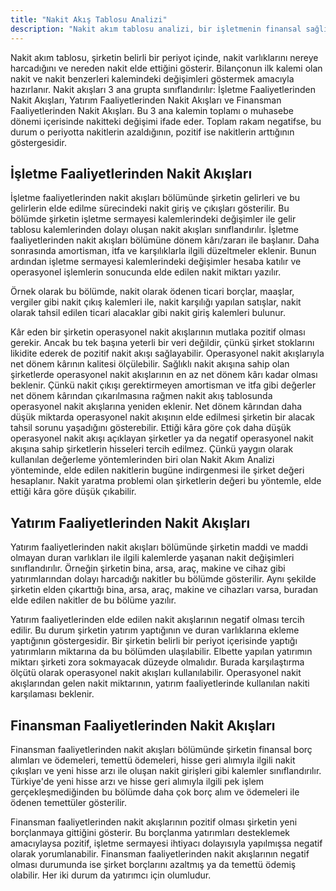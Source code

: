 ```yaml
---
title: "Nakit Akış Tablosu Analizi"
description: "Nakit akım tablosu analizi, bir işletmenin finansal sağlığını anlamada kritik bir öneme sahiptir. Nakit akım tablosu, bir şirketin belirli bir dönem boyunca ne kadar nakit ürettiğini ve bu nakitin nasıl kullanıldığını gösterir. Tahakkuk esaslı değil, nakit esaslı olduğu için şirketin varlıklarından nakit üretme kapasitesini ölçme adına önemlidir. "
---
```


Nakit akım tablosu, şirketin belirli bir periyot içinde, nakit varlıklarını nereye harcadığını ve nereden nakit elde ettiğini gösterir. Bilançonun ilk kalemi olan nakit ve nakit benzerleri kalemindeki değişimleri göstermek amacıyla hazırlanır. Nakit akışları 3 ana grupta sınıflandırılır: İşletme Faaliyetlerinden Nakit Akışları, Yatırım Faaliyetlerinden Nakit Akışları ve Finansman Faaliyetlerinden Nakit Akışları. Bu 3 ana kalemin toplamı o muhasebe dönemi içerisinde nakitteki değişimi ifade eder. Toplam rakam negatifse, bu durum o periyotta nakitlerin azaldığının, pozitif ise nakitlerin arttığının göstergesidir.

## **İşletme Faaliyetlerinden Nakit Akışları**

İşletme faaliyetlerinden nakit akışları bölümünde şirketin gelirleri ve bu gelirlerin elde edilme sürecindeki nakit giriş ve çıkışları gösterilir. Bu bölümde şirketin işletme sermayesi kalemlerindeki değişimler ile gelir tablosu kalemlerinden dolayı oluşan nakit akışları sınıflandırılır. İşletme faaliyetlerinden nakit akışları bölümüne dönem kârı/zararı ile başlanır. Daha sonrasında amortisman, itfa ve karşılıklarla ilgili düzeltmeler eklenir. Bunun ardından işletme sermayesi kalemlerindeki değişimler hesaba katılır ve operasyonel işlemlerin sonucunda elde edilen nakit miktarı yazılır.

Örnek olarak bu bölümde, nakit olarak ödenen ticari borçlar, maaşlar, vergiler gibi nakit çıkış kalemleri ile, nakit karşılığı yapılan satışlar, nakit olarak tahsil edilen ticari alacaklar gibi nakit giriş kalemleri bulunur.

Kâr eden bir şirketin operasyonel nakit akışlarının mutlaka pozitif olması gerekir. Ancak bu tek başına yeterli bir veri değildir, çünkü şirket stoklarını likidite ederek de pozitif nakit akışı sağlayabilir. Operasyonel nakit akışlarıyla net dönem kârının kalitesi ölçülebilir. Sağlıklı nakit akışına sahip olan şirketlerde operasyonel nakit akışlarının en az net dönem kârı kadar olması beklenir. Çünkü nakit çıkışı gerektirmeyen amortisman ve itfa gibi değerler net dönem kârından çıkarılmasına rağmen nakit akış tablosunda operasyonel nakit akışlarına yeniden eklenir. Net dönem kârından daha düşük miktarda operasyonel nakit akışının elde edilmesi şirketin bir alacak tahsil sorunu yaşadığını gösterebilir. Ettiği kâra göre çok daha düşük operasyonel nakit akışı açıklayan şirketler ya da negatif operasyonel nakit akışına sahip şirketlerin hisseleri tercih edilmez. Çünkü yaygın olarak kullanılan değerleme yöntemlerinden biri olan Nakit Akım Analizi yönteminde, elde edilen nakitlerin bugüne indirgenmesi ile şirket değeri hesaplanır. Nakit yaratma problemi olan şirketlerin değeri bu yöntemle, elde ettiği kâra göre düşük çıkabilir.

## **Yatırım Faaliyetlerinden Nakit Akışları**

Yatırım faaliyetlerinden nakit akışları bölümünde şirketin maddi ve maddi olmayan duran varlıkları ile ilgili kalemlerde yaşanan nakit değişimleri sınıflandırılır. Örneğin şirketin bina, arsa, araç, makine ve cihaz gibi yatırımlarından dolayı harcadığı nakitler bu bölümde gösterilir. Aynı şekilde şirketin elden çıkarttığı bina, arsa, araç, makine ve cihazları varsa, buradan elde edilen nakitler de bu bölüme yazılır.

Yatırım faaliyetlerinden elde edilen nakit akışlarının negatif olması tercih edilir. Bu durum şirketin yatırım yaptığının ve duran varlıklarına ekleme yaptığının göstergesidir. Bir şirketin belirli bir periyot içerisinde yaptığı yatırımların miktarına da bu bölümden ulaşılabilir. Elbette yapılan yatırımın miktarı şirketi zora sokmayacak düzeyde olmalıdır. Burada karşılaştırma ölçütü olarak operasyonel nakit akışları kullanılabilir. Operasyonel nakit akışlarından gelen nakit miktarının, yatırım faaliyetlerinde kullanılan nakiti karşılaması beklenir.

## **Finansman Faaliyetlerinden Nakit Akışları**

Finansman faaliyetlerinden nakit akışları bölümünde şirketin finansal borç alımları ve ödemeleri, temettü ödemeleri, hisse geri alımıyla ilgili nakit çıkışları ve yeni hisse arzı ile oluşan nakit girişleri gibi kalemler sınıflandırılır. Türkiye'de yeni hisse arzı ve hisse geri alımıyla ilgili pek işlem gerçekleşmediğinden bu bölümde daha çok borç alım ve ödemeleri ile ödenen temettüler gösterilir.

Finansman faaliyetlerinden nakit akışlarının pozitif olması şirketin yeni borçlanmaya gittiğini gösterir. Bu borçlanma yatırımları desteklemek amacıylaysa pozitif, işletme sermayesi ihtiyacı dolayısıyla yapılmışsa negatif olarak yorumlanabilir. Finansman faaliyetlerinden nakit akışlarının negatif olması durumunda ise şirket borçlarını azaltmış ya da temettü ödemiş olabilir. Her iki durum da yatırımcı için olumludur.